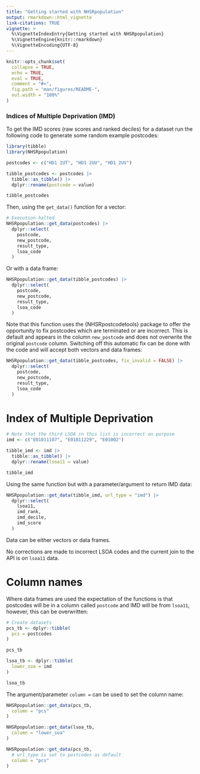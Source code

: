 ```yaml
---
title: "Getting started with NHSRpopulation"
output: rmarkdown::html_vignette
link-citations: TRUE
vignette: >
  %\VignetteIndexEntry{Getting started with NHSRpopulation}
  %\VignetteEngine{knitr::rmarkdown}
  %\VignetteEncoding{UTF-8}
---
```


```r
knitr::opts_chunk$set(
  collapse = TRUE,
  echo = TRUE,
  eval = TRUE,
  comment = "#>",
  fig.path = "man/figures/README-",
  out.width = "100%"
)
```

### Indices of Multiple Deprivation (IMD)

To get the IMD scores (raw scores and ranked deciles) for a dataset run the 
following code to generate some random example postcodes:

```r
library(tibble)
library(NHSRpopulation)

postcodes <- c("HD1 2UT", "HD1 2UU", "HD1 2UV")

tibble_postcodes <- postcodes |>
  tibble::as_tibble() |>
  dplyr::rename(postcode = value)

tibble_postcodes
```

Then, using the `get_data()` function for a vector:

```r
# Execution halted
NHSRpopulation::get_data(postcodes) |>
  dplyr::select(
    postcode,
    new_postcode,
    result_type,
    lsoa_code
  )
```

Or with a data frame:

```r
NHSRpopulation::get_data(tibble_postcodes) |>
  dplyr::select(
    postcode,
    new_postcode,
    result_type,
    lsoa_code
  )
```

Note that this function uses the {NHSRpostcodetools} package to offer the 
opportunity to fix postcodes which are terminated or are incorrect. 
This is default and appears in the column `new_postcode` and does not overwrite
the original `postcode` column.
Switching off this automatic fix can be done with the code and will accept both
vectors and data frames:

```r
NHSRpopulation::get_data(tibble_postcodes, fix_invalid = FALSE) |>
  dplyr::select(
    postcode,
    new_postcode,
    result_type,
    lsoa_code
  )
```

# Index of Multiple Deprivation


```r
# Note that the third LSOA in this list is incorrect on purpose
imd <- c("E01011107", "E01011229", "E01002")

tibble_imd <- imd |>
  tibble::as_tibble() |>
  dplyr::rename(lsoa11 = value)

tibble_imd
```

Using the same function but with a parameter/argument to return IMD data:

```r
NHSRpopulation::get_data(tibble_imd, url_type = "imd") |>
  dplyr::select(
    lsoa11,
    imd_rank,
    imd_decile,
    imd_score
  )
```

Data can be either vectors or data frames.

No corrections are made to incorrect LSOA codes and the current join to the API
is on `lsoa11` data.

# Column names

Where data frames are used the expectation of the functions is that postcodes
will be in a column called `postcode` and IMD will be from `lsoa11`, however, 
this can be overwritten:

```r
# Create datasets
pcs_tb <- dplyr::tibble(
  pcs = postcodes
)

pcs_tb  

lsoa_tb <- dplyr::tibble(
  lower_soa = imd
)

lsoa_tb
```

The argument/parameter `column = ` can be used to set the column name:

```r
NHSRpopulation::get_data(pcs_tb,
  column = "pcs"
)
```

```r
NHSRpopulation::get_data(lsoa_tb,
  column = "lower_soa"
)
```

```r
NHSRpopulation::get_data(pcs_tb,
  # url_type is set to postcodes as default
  column = "pcs"
)
```

